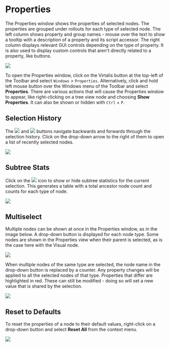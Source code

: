 # Properties

The Properties window shows the properties of selected nodes. The properties are grouped under rollouts for each type of selected node. The left column shows property and group names - mouse over the text to show a tooltip with a description of a property and its script accessor. The right column displays relevant GUI controls depending on the type of property. It is also used to display custom controls that aren't directly related to a property, like buttons.

![](/img/visionary-render/windows/properties/overview.png)

To open the Properties window, click on the Virtalis button at the top-left of the Toolbar and select `Windows` > `Properties`. Alternatively, click and hold left mouse button over the Windows menu of the Toolbar and select **Properties**. There are various actions that will cause the Properties window to appear, like right-clicking on a tree view node and choosing **Show Properties**. It can also be shown or hidden with `Ctrl` + `P`.

## Selection History

The ![](/img/visionary-render/windows/properties/prev.png) and ![](/img/visionary-render/windows/properties/next.png) buttons navigate backwards and forwards through the selection history. Click on the drop-down arrow to the right of them to open a list of recently selected nodes.

![](/img/visionary-render/windows/properties/history.png)

## Subtree Stats

Click on the ![](/img/visionary-render/windows/properties/info.png) icon to show or hide subtree statistics for the current selection. This generates a table with a total ancestor node count and counts for each type of node.

![](/img/visionary-render/windows/properties/subtree-stats.png)

## Multiselect

Multiple nodes can be shown at once in the Properties window, as in the image below. A drop-down button is displayed for each node type. Some nodes are shown in the Properties view when their parent is selected, as is the case here with the Visual node.

![](/img/visionary-render/windows/properties/multiselect1.png)

When multiple nodes of the same type are selected, the node name in the drop-down button is replaced by a counter. Any property changes will be applied to all the selected nodes of that type. Properties that differ are highlighted in red. These can still be modified - doing so will set a new value that is shared by the selection.

![](/img/visionary-render/windows/properties/multiselect2.png)

## Reset to Defaults

To reset the properties of a node to their default values, right-click on a drop-down button and select **Reset All** from the context menu.

![](/img/visionary-render/windows/properties/reset-all.png)
